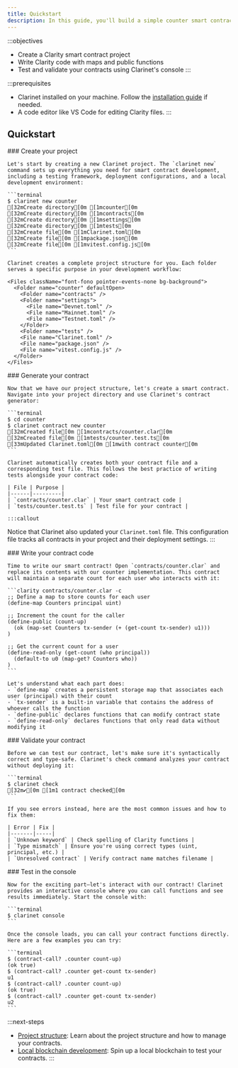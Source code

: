 ```yaml
---
title: Quickstart
description: In this guide, you'll build a simple counter smart contract and interact with it in a local environment.
---
```


:::objectives
- Create a Clarity smart contract project
- Write Clarity code with maps and public functions
- Test and validate your contracts using Clarinet's console
:::

:::prerequisites
- Clarinet installed on your machine. Follow the [installation guide](/tools/clarinet#installation) if needed.
- A code editor like VS Code for editing Clarity files.
:::

## Quickstart

<Steps>
  <Step>
    ### Create your project
    
    Let's start by creating a new Clarinet project. The `clarinet new` command sets up everything you need for smart contract development, including a testing framework, deployment configurations, and a local development environment:
    
    ```terminal
    $ clarinet new counter
    [32mCreate directory[0m [1mcounter[0m
    [32mCreate directory[0m [1mcontracts[0m
    [32mCreate directory[0m [1msettings[0m
    [32mCreate directory[0m [1mtests[0m
    [32mCreate file[0m [1mClarinet.toml[0m
    [32mCreate file[0m [1mpackage.json[0m
    [32mCreate file[0m [1mvitest.config.js[0m
    ```

    Clarinet creates a complete project structure for you. Each folder serves a specific purpose in your development workflow:
    
    <Files className="font-fono pointer-events-none bg-background">
      <Folder name="counter" defaultOpen>
        <Folder name="contracts" />
        <Folder name="settings">
          <File name="Devnet.toml" />
          <File name="Mainnet.toml" />
          <File name="Testnet.toml" />
        </Folder>
        <Folder name="tests" />
        <File name="Clarinet.toml" />
        <File name="package.json" />
        <File name="vitest.config.js" />
      </Folder>
    </Files>
  </Step>
  
  <Step>
    ### Generate your contract
    
    Now that we have our project structure, let's create a smart contract. Navigate into your project directory and use Clarinet's contract generator:
    
    ```terminal
    $ cd counter
    $ clarinet contract new counter
    [32mCreated file[0m [1mcontracts/counter.clar[0m
    [32mCreated file[0m [1mtests/counter.test.ts[0m
    [33mUpdated Clarinet.toml[0m [1mwith contract counter[0m
    ```

    Clarinet automatically creates both your contract file and a corresponding test file. This follows the best practice of writing tests alongside your contract code:
    
    | File | Purpose |
    |------|---------|
    | `contracts/counter.clar` | Your smart contract code |
    | `tests/counter.test.ts` | Test file for your contract |

    :::callout
Notice that Clarinet also updated your `Clarinet.toml` file. This configuration file tracks all contracts in your project and their deployment settings.
:::
  </Step>
  
  <Step>
    ### Write your contract code
    
    Time to write our smart contract! Open `contracts/counter.clar` and replace its contents with our counter implementation. This contract will maintain a separate count for each user who interacts with it:
    
    ```clarity contracts/counter.clar -c
    ;; Define a map to store counts for each user
    (define-map Counters principal uint)

    ;; Increment the count for the caller
    (define-public (count-up)
      (ok (map-set Counters tx-sender (+ (get-count tx-sender) u1)))
    )

    ;; Get the current count for a user
    (define-read-only (get-count (who principal))
      (default-to u0 (map-get? Counters who))
    )
    ```

    Let's understand what each part does:
    - `define-map` creates a persistent storage map that associates each user (principal) with their count
    - `tx-sender` is a built-in variable that contains the address of whoever calls the function
    - `define-public` declares functions that can modify contract state
    - `define-read-only` declares functions that only read data without modifying it
  </Step>
  
  <Step>
    ### Validate your contract
    
    Before we can test our contract, let's make sure it's syntactically correct and type-safe. Clarinet's check command analyzes your contract without deploying it:
    
    ```terminal
    $ clarinet check
    [32m✔[0m [1m1 contract checked[0m
    ```

    If you see errors instead, here are the most common issues and how to fix them:

    | Error | Fix |
    |-------|-----|
    | `Unknown keyword` | Check spelling of Clarity functions |
    | `Type mismatch` | Ensure you're using correct types (uint, principal, etc.) |
    | `Unresolved contract` | Verify contract name matches filename |
  </Step>
  
  <Step>
    ### Test in the console
    
    Now for the exciting part—let's interact with our contract! Clarinet provides an interactive console where you can call functions and see results immediately. Start the console with:
    
    ```terminal
    $ clarinet console
    ```

    Once the console loads, you can call your contract functions directly. Here are a few examples you can try:
    
    ```terminal
    $ (contract-call? .counter count-up)
    (ok true)
    $ (contract-call? .counter get-count tx-sender)
    u1
    $ (contract-call? .counter count-up)
    (ok true)
    $ (contract-call? .counter get-count tx-sender)
    u2
    ```
  </Step>
</Steps>

:::next-steps
- [Project structure](/tools/clarinet/project-structure): Learn about the project structure and how to manage your contracts.
- [Local blockchain development](/tools/clarinet/local-blockchain-development): Spin up a local blockchain to test your contracts.
:::
